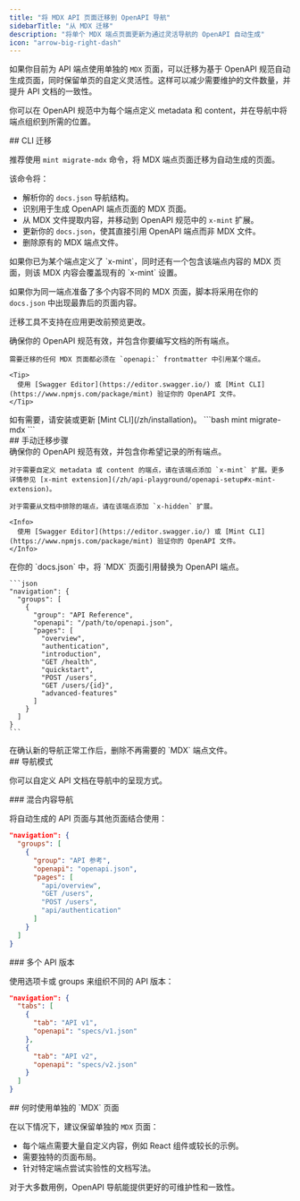 ```yaml
---
title: "将 MDX API 页面迁移到 OpenAPI 导航"
sidebarTitle: "从 MDX 迁移"
description: "将单个 MDX 端点页面更新为通过灵活导航的 OpenAPI 自动生成"
icon: "arrow-big-right-dash"
---
```


如果你目前为 API 端点使用单独的 `MDX` 页面，可以迁移为基于 OpenAPI 规范自动生成页面，同时保留单页的自定义灵活性。这样可以减少需要维护的文件数量，并提升 API 文档的一致性。

你可以在 OpenAPI 规范中为每个端点定义 metadata 和 content，并在导航中将端点组织到所需的位置。

<div id="cli-migration">
  ## CLI 迁移
</div>

推荐使用 `mint migrate-mdx` 命令，将 MDX 端点页面迁移为自动生成的页面。

该命令将：

* 解析你的 `docs.json` 导航结构。
* 识别用于生成 OpenAPI 端点页面的 MDX 页面。
* 从 MDX 文件提取内容，并移动到 OpenAPI 规范中的 `x-mint` 扩展。
* 更新你的 `docs.json`，使其直接引用 OpenAPI 端点而非 MDX 文件。
* 删除原有的 MDX 端点文件。

<Info>
  如果你已为某个端点定义了 `x-mint`，同时还有一个包含该端点内容的 MDX 页面，则该 MDX 内容会覆盖现有的 `x-mint` 设置。

  如果你为同一端点准备了多个内容不同的 MDX 页面，脚本将采用在你的 `docs.json` 中出现最靠后的页面内容。

  迁移工具不支持在应用更改前预览更改。
</Info>

<Steps>
  <Step title="准备你的 OpenAPI 规范。">
    确保你的 OpenAPI 规范有效，并包含你要编写文档的所有端点。

    需要迁移的任何 MDX 页面都必须在 `openapi:` frontmatter 中引用某个端点。

    <Tip>
      使用 [Swagger Editor](https://editor.swagger.io/) 或 [Mint CLI](https://www.npmjs.com/package/mint) 验证你的 OpenAPI 文件。
    </Tip>
  </Step>

  <Step title="安装 Mint CLI">
    如有需要，请安装或更新 [Mint CLI](/zh/installation)。
  </Step>

  <Step title="运行迁移命令。">
    ```bash
    mint migrate-mdx
    ```
  </Step>
</Steps>

<div id="manual-migration-steps">
  ## 手动迁移步骤
</div>

<Steps>
  <Step title="准备你的 OpenAPI 规范。">
    确保你的 OpenAPI 规范有效，并包含你希望记录的所有端点。

    对于需要自定义 metadata 或 content 的端点，请在该端点添加 `x-mint` 扩展。更多详情参见 [x-mint extension](/zh/api-playground/openapi-setup#x-mint-extension)。

    对于需要从文档中排除的端点，请在该端点添加 `x-hidden` 扩展。

    <Info>
      使用 [Swagger Editor](https://editor.swagger.io/) 或 [Mint CLI](https://www.npmjs.com/package/mint) 验证你的 OpenAPI 文件。
    </Info>
  </Step>

  <Step title="更新你的导航结构。">
    在你的 `docs.json` 中，将 `MDX` 页面引用替换为 OpenAPI 端点。

    ```json
    "navigation": {
      "groups": [
        {
          "group": "API Reference",
          "openapi": "/path/to/openapi.json",
          "pages": [
            "overview",
            "authentication",
            "introduction",
            "GET /health",
            "quickstart", 
            "POST /users",
            "GET /users/{id}",
            "advanced-features"
          ]
        }
      ]
    }
    ```
  </Step>

  <Step title="移除旧的 MDX 文件。">
    在确认新的导航正常工作后，删除不再需要的 `MDX` 端点文件。
  </Step>
</Steps>

<div id="navigation-patterns">
  ## 导航模式
</div>

你可以自定义 API 文档在导航中的呈现方式。

<div id="mixed-content-navigation">
  ### 混合内容导航
</div>

将自动生成的 API 页面与其他页面结合使用：

```json
"navigation": {
  "groups": [
    {
      "group": "API 参考",
      "openapi": "openapi.json",
      "pages": [
        "api/overview",
        "GET /users",
        "POST /users", 
        "api/authentication"
      ]
    }
  ]
}
```

<div id="multiple-api-versions">
  ### 多个 API 版本
</div>

使用选项卡或 groups 来组织不同的 API 版本：

```json
"navigation": {
  "tabs": [
    {
      "tab": "API v1",
      "openapi": "specs/v1.json"
    },
    {
      "tab": "API v2",
      "openapi": "specs/v2.json"
    }
  ]
}
```

<div id="when-to-use-individual-mdx-pages">
  ## 何时使用单独的 `MDX` 页面
</div>

在以下情况下，建议保留单独的 `MDX` 页面：

* 每个端点需要大量自定义内容，例如 React 组件或较长的示例。
* 需要独特的页面布局。
* 针对特定端点尝试实验性的文档写法。

对于大多数用例，OpenAPI 导航能提供更好的可维护性和一致性。
